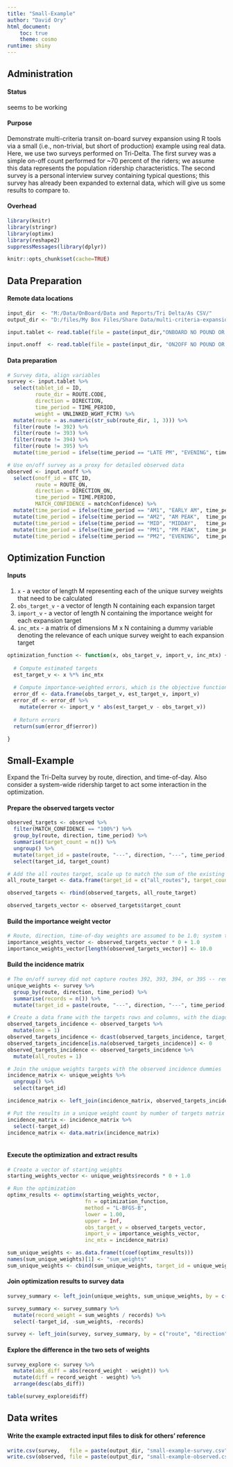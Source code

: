 ```yaml
---
title: "Small-Example"
author: "David Ory"
html_document:
    toc: true
    theme: cosmo
runtime: shiny
---
```


## Administration

#### Status
seems to be working

#### Purpose
Demonstrate multi-criteria transit on-board survey expansion using R tools via a small (i.e., non-trivial, but short of production) example using real data.  Here, we use two surveys performed on Tri-Delta.  The first survey was a simple on-off count performed for ~70 percent of the riders; we assume this data represents the population ridership characteristics.  The second survey is a personal interview survey containing typical questions; this survey has already been expanded to external data, which will give us some results to compare to.

#### Overhead
```r
library(knitr)
library(stringr)
library(optimx)
library(reshape2)
suppressMessages(library(dplyr))
```

```r
knitr::opts_chunk$set(cache=TRUE)
```

## Data Preparation
#### Remote data locations
```r
input_dir  <- "M:/Data/OnBoard/Data and Reports/Tri Delta/As CSV/"
output_dir <- "D:/files/My Box Files/Share Data/multi-criteria-expansion/"

input.tablet <- read.table(file = paste(input_dir,"ONBOARD NO POUND OR SINGLE QUOTE.csv", sep = ""), header = TRUE, sep = ",", stringsAsFactors = FALSE)

input.onoff  <- read.table(file = paste(input_dir, "ON2OFF NO POUND OR SINGLE QUOTE.csv", sep = ""), header = TRUE, sep = ",", stringsAsFactors = FALSE)

```

#### Data preparation
```r
# Survey data, align variables
survey <- input.tablet %>%
  select(tablet_id = ID, 
         route_dir = ROUTE.CODE, 
         direction = DIRECTION, 
         time_period = TIME_PERIOD, 
         weight = UNLINKED_WGHT_FCTR) %>%
  mutate(route = as.numeric(str_sub(route_dir, 1, 3))) %>%
  filter(route != 392) %>%
  filter(route != 393) %>%
  filter(route != 394) %>%
  filter(route != 395) %>%
  mutate(time_period = ifelse(time_period == "LATE PM", "EVENING", time_period))

# Use on/off survey as a proxy for detailed observed data
observed <- input.onoff %>%
  select(onoff_id = ETC_ID, 
         route = ROUTE_ON, 
         direction = DIRECTION_ON, 
         time_period = TIME.PERIOD, 
         MATCH_CONFIDENCE = matchConfidence) %>%
  mutate(time_period = ifelse(time_period == "AM1", "EARLY AM", time_period)) %>%
  mutate(time_period = ifelse(time_period == "AM2", "AM PEAK",  time_period)) %>%
  mutate(time_period = ifelse(time_period == "MID", "MIDDAY",   time_period)) %>%
  mutate(time_period = ifelse(time_period == "PM1", "PM PEAK",  time_period)) %>%
  mutate(time_period = ifelse(time_period == "PM2", "EVENING",  time_period))
````


## Optimization Function
#### Inputs
1. `x` - a vector of length M representing each of the unique survey weights that need to be calculated
2. `obs_target_v` - a vector of length N containing each expansion target
3. `import_v` - a vector of length N containing the importance weight for each expansion target
4. `inc_mtx` - a matrix of dimensions M x N containing a dummy variable denoting the relevance of each unique survey weight to each expansion target
```r
optimization_function <- function(x, obs_target_v, import_v, inc_mtx) {
  
  # Compute estimated targets 
  est_target_v <- x %*% inc_mtx
  
  # Compute importance-weighted errors, which is the objective function
  error_df <- data.frame(obs_target_v, est_target_v, import_v)
  error_df <- error_df %>%
    mutate(error <- import_v * abs(est_target_v - obs_target_v))
  
  # Return errors
  return(sum(error_df$error))

}

```

## Small-Example
Expand the Tri-Delta survey by route, direction, and time-of-day.  Also consider a system-wide ridership target to act some interaction in the optimization.

#### Prepare the observed targets vector
```r
observed_targets <- observed %>%
  filter(MATCH_CONFIDENCE == "100%") %>%
  group_by(route, direction, time_period) %>%
  summarise(target_count = n()) %>%
  ungroup() %>%
  mutate(target_id = paste(route, "---", direction, "---", time_period, sep = "")) %>%
  select(target_id, target_count)

# Add the all routes target, scale up to match the sum of the existing survey weights (9849)
all_route_target <- data.frame(target_id = c("all_routes"), target_count = c(9849))

observed_targets <- rbind(observed_targets, all_route_target)

observed_targets_vector <- observed_targets$target_count

```

#### Build the importance weight vector
```r
# Route, direction, time-of-day weights are assumed to be 1.0; system target (last element) is more important with a weight of 10.0
importance_weights_vector <- observed_targets_vector * 0 + 1.0
importance_weights_vector[length(observed_targets_vector)] <- 10.0

```

#### Build the incidence matrix
```r
# The on/off survey did not capture routes 392, 393, 394, or 395 -- remove from survey
unique_weights <- survey %>%
  group_by(route, direction, time_period) %>%
  summarise(records = n()) %>%
  mutate(target_id = paste(route, "---", direction, "---", time_period, sep = ""))

# Create a data frame with the targets rows and columns, with the diagonal set at 1, and all_routes column set to 1
observed_targets_incidence <- observed_targets %>%
  mutate(one = 1)
observed_targets_incidence <- dcast(observed_targets_incidence, target_id ~ target_id, value.var = "one")
observed_targets_incidence[is.na(observed_targets_incidence)] <- 0
observed_targets_incidence <- observed_targets_incidence %>%
  mutate(all_routes = 1)

# Join the unique weights targets with the observed incidence dummies
incidence_matrix <- unique_weights %>%
  ungroup() %>%
  select(target_id)

incidence_matrix <- left_join(incidence_matrix, observed_targets_incidence, by = c("target_id"))

# Put the results in a unique weight count by number of targets matrix
incidence_matrix <- incidence_matrix %>%
  select(-target_id)
incidence_matrix <- data.matrix(incidence_matrix)
  
```

#### Execute the optimization and extract results
```r
# Create a vector of starting weights
starting_weights_vector <- unique_weights$records * 0 + 1.0

# Run the optimization
optimx_results <- optimx(starting_weights_vector,
                         fn = optimization_function,
                         method = "L-BFGS-B",
                         lower = 1.00,
                         upper = Inf,
                         obs_target_v = observed_targets_vector,
                         import_v = importance_weights_vector,
                         inc_mtx = incidence_matrix)

sum_unique_weights <- as.data.frame(t(coef(optimx_results)))
names(sum_unique_weights)[1] <- "sum_weights"
sum_unique_weights <- cbind(sum_unique_weights, target_id = unique_weights$target_id)

```

#### Join optimization results to survey data
```r
survey_summary <- left_join(unique_weights, sum_unique_weights, by = c("target_id"))

survey_summary <- survey_summary %>%
  mutate(record_weight = sum_weights / records) %>%
  select(-target_id, -sum_weights, -records)

survey <- left_join(survey, survey_summary, by = c("route", "direction", "time_period"))

```

#### Explore the difference in the two sets of weights
```r
survey_explore <- survey %>%
  mutate(abs_diff = abs(record_weight - weight)) %>%
  mutate(diff = record_weight - weight) %>%
  arrange(desc(abs_diff))

table(survey_explore$diff)

```

## Data writes
#### Write the example extracted input files to disk for others' reference
```r
write.csv(survey,   file = paste(output_dir, "small-example-survey.csv", sep = ""),   row.names = FALSE, quote = F)
write.csv(observed, file = paste(output_dir, "small-example-observed.csv", sep = ""), row.names = FALSE, quote = F)

```

